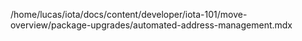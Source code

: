 /home/lucas/iota/docs/content/developer/iota-101/move-overview/package-upgrades/automated-address-management.mdx